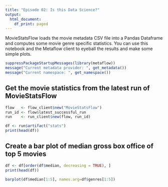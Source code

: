 ```yaml
---
title: "Episode 02: Is this Data Science?"
output:
  html_document:
    df_print: paged
---
```


MovieStatsFlow loads the movie metadata CSV file into a Pandas Dataframe and computes some movie genre specific statistics. You can use this notebook and the Metaflow client to eyeball the results and make some simple plots.

```r
suppressPackageStartupMessages(library(metaflow))
message("Current metadata provider: ", get_metadata())
message("Current namespace: ", get_namespace())
```

## Get the movie statistics from the latest run of MovieStatsFlow

```r
flow   <- flow_client$new("MovieStatsFlow")
run_id <- flow$latest_successful_run
run    <- run_client$new(flow, run_id)

df <- run$artifact("stats")
print(head(df))
```




## Create a bar plot of median gross box office of top 5 movies
```r
df <- df[order(df$median, decreasing = TRUE), ]
print(head(df))

barplot(df$median[1:5], names.arg=df$genres[1:5])
```
